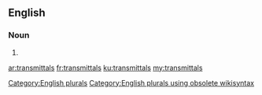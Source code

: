 ==English==

===Noun===
{{head|en}}

# {{plural of|transmittal}}

[[Category:English plurals]][[Category:English plurals using obsolete wikisyntax]]

[[ar:transmittals]]
[[fr:transmittals]]
[[ku:transmittals]]
[[my:transmittals]]